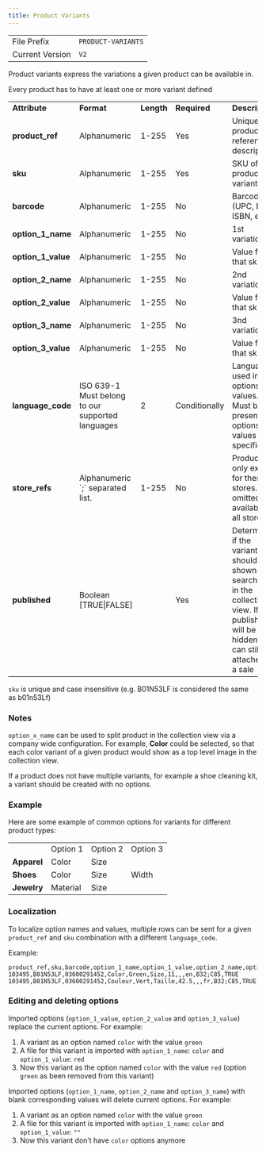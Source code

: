 ```yaml
---
title: Product Variants
---
```


<table>
  <tbody>
    <tr>
      <td>File Prefix</td>
      <td>
        <code>PRODUCT-VARIANTS</code>
      </td>
    </tr>
    <tr>
      <td>Current Version</td>
      <td>
        <code>V2</code>
      </td>
    </tr>
  </tbody>
</table>


Product variants express the variations a given product can be available in.


<Info>Every product has to have at least one or more variant defined</Info>

<table>
  <tbody>
    <tr>
      <td><strong>Attribute</strong></td>
      <td><strong>Format</strong></td>
      <td><strong>Length</strong></td>
      <td><strong>Required</strong></td>
      <td><strong>Description</strong></td>
      <td><strong>Example</strong></td>
    </tr>
    <tr>
      <td><strong>product_ref</strong></td>
      <td>Alphanumeric</td>
      <td>1-255</td>
      <td>Yes</td>
      <td>Unique product reference descriptor</td>
      <td>103495</td>
    </tr>
    <tr>
      <td><strong>sku</strong></td>
      <td>Alphanumeric</td>
      <td>1-255</td>
      <td>Yes</td>
      <td>SKU of product variant</td>
      <td>B01N53LF</td>
    </tr>
    <tr>
      <td><strong>barcode</strong></td>
      <td>Alphanumeric</td>
      <td>1-255</td>
      <td>No</td>
      <td>Barcode (UPC, EAN, ISBN, etc.)</td>
      <td>03600291452</td>
    </tr>
    <tr>
      <td><strong>option_1_name</strong></td>
      <td>Alphanumeric</td>
      <td>1-255</td>
      <td>No</td>
      <td>1st variation</td>
      <td>Color</td>
    </tr>
    <tr>
      <td><strong>option_1_value</strong></td>
      <td>Alphanumeric</td>
      <td>1-255</td>
      <td>No</td>
      <td>Value for that sku</td>
      <td>Green</td>
    </tr>
    <tr>
      <td><strong>option_2_name</strong></td>
      <td>Alphanumeric</td>
      <td>1-255</td>
      <td>No</td>
      <td>2nd variation</td>
      <td>Size</td>
    </tr>
    <tr>
      <td><strong>option_2_value</strong></td>
      <td>Alphanumeric</td>
      <td>1-255</td>
      <td>No</td>
      <td>Value for that sku</td>
      <td>42.5</td>
    </tr>
    <tr>
      <td><strong>option_3_name</strong></td>
      <td>Alphanumeric</td>
      <td>1-255</td>
      <td>No</td>
      <td>3nd variation</td>
      <td>Material</td>
    </tr>
    <tr>
      <td><strong>option_3_value</strong></td>
      <td>Alphanumeric</td>
      <td>1-255</td>
      <td>No</td>
      <td>Value for that sku</td>
      <td>Gold</td>
    </tr>
    <tr>
      <td><strong>language_code</strong></td>
      <td>ISO 639-1 Must belong to our supported languages</td>
      <td>2</td>
      <td>Conditionally</td>
      <td>Language used in options and values. Must be present if options and values are specified</td>
      <td>en</td>
    </tr>
    <tr>
      <td><strong>store_refs</strong></td>
      <td>Alphanumeric `;` separated list.</td>
      <td>1-255</td>
      <td>No</td>
      <td>Product only exists for these stores. If omitted, available to all stores</td>
      <td>B32;C85</td>
    </tr>
    <tr>
      <td><strong>published</strong></td>
      <td>Boolean [TRUE|FALSE]</td>
      <td></td>
      <td>Yes</td>
      <td>Determine if the variant should be shown or searchable in the collection view. If not published it will be hidden but can still be attached to a sale</td>
      <td>TRUE</td>
    </tr>
  </tbody>
</table>


<Info>`sku` is unique and case insensitive (e.g. B01N53LF is considered the same as b01n53Lf)</Info>

### Notes

`option_x_name` can be used to split product in the collection view via a company wide configuration. For example, **Color** could be selected, so that each color variant of a given product would show as a top level image in the collection view. 

If a product does not have multiple variants, for example a shoe cleaning kit, a variant should be created with no options.

### Example
Here are some example of common options for variants for different product types:

<table>
  <tbody>
    <tr>
      <td></td>
      <td>Option 1</td>
      <td>Option 2</td>
      <td>Option 3</td>
    </tr>
    <tr>
      <td><strong>Apparel</strong></td>
      <td>Color</td>
      <td>Size</td>
      <td></td>
    </tr>
    <tr>
      <td><strong>Shoes</strong></td>
      <td>Color</td>
      <td>Size</td>
      <td>Width</td>
    </tr>
    <tr>
      <td><strong>Jewelry</strong></td>
      <td>Material</td>
      <td>Size</td>
      <td></td>
    </tr>
  </tbody>
</table>



### Localization
To localize option names and values, multiple rows can be sent for a given `product_ref` and `sku` combination with a different `language_code`.

Example:
```
product_ref,sku,barcode,option_1_name,option_1_value,option_2_name,option_2_value,option_3_name,option_3_value,language_code,store_ids,published
103495,B01N53LF,03600291452,Color,Green,Size,11,,,en,B32;C85,TRUE
103495,B01N53LF,03600291452,Couleur,Vert,Taille,42.5,,,fr,B32;C85,TRUE
```



### Editing and deleting options

Imported options (`option_1_value`, `option_2_value` and `option_3_value`) replace the current options. For example:
1. A variant as an option named `color` with the value `green`
2. A file for this variant is imported with `option_1_name`: `color` and `option_1_value`: `red`
3. Now this variant as the option named `color` with the value `red` (option `green` as been removed from this variant)

Imported options (`option_1_name`, `option_2_name` and `option_3_name`) with blank corresponding values will delete current options. For example:
1. A variant as an option named `color` with the value `green`
2. A file for this variant is imported with `option_1_name`: `color` and `option_1_value`: `""`
3. Now this variant don’t have `color` options anymore
